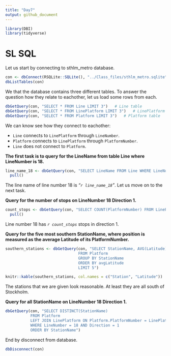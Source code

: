 ```yaml
---
title: "Day7"
output: github_document
---
```


```r
library(DBI)
library(tidyverse)
```


# SL SQL

Let us start by connecting to sthlm_metro database.

```r
con <- dbConnect(RSQLite::SQLite(), "../Class_files/sthlm_metro.sqlite")
dbListTables(con)
```

We that the database contains three different tables. To answer the question how they relate to eachother, let us load some rows from each.

```r
dbGetQuery(con, "SELECT * FROM Line LIMIT 3")   # Line table
dbGetQuery(con, "SELECT * FROM LinePlatform LIMIT 3")   # LinePlatform table
dbGetQuery(con, "SELECT * FROM Platform LIMIT 3")   # Platform table
```

We can know see how they connect to eachother:

- ```Line``` connects to ```LinePlatform``` through ```LineNumber```.
- ```Platform``` connects to ```LinePlatform``` through ```PlatformNumber```.
- ```Line``` does not connect to ```Platform```.

**The first task is to query for the LineName from table Line where LineNumber is 18.**

```r
line_name_18 <- dbGetQuery(con, "SELECT LineName FROM Line WHERE LineNumber = 18") %>%
  pull()
```

The line name of line number 18 is *"`r line_name_18`"*. Let us move on to the next task.

**Query for the number of stops on LineNumber 18 Direction 1.**

```r
count_stops <- dbGetQuery(con, "SELECT COUNT(PlatformNumber) FROM LinePlatform WHERE LineNumber = 18 AND Direction = 1") %>%
  pull()
```

Line number 18 has *`r count_stops`* stops in direction 1.

**Query for the five most southern StationName, where position is measured as the average Latitude of its PlatformNumber.**

```r
southern_stations <- dbGetQuery(con, "SELECT StationName, AVG(Latitude) as avgLatitude 
                                FROM Platform 
                                GROUP BY StationName 
                                ORDER BY avgLatitude
                                LIMIT 5")

knitr::kable(southern_stations, col.names = c("Station", "Latitude"))
```

The stations that we are given look reasonable. At least they are all south of Stockholm.

**Query for all StationName on LineNumber 18 Direction 1.**

```r
dbGetQuery(con, "SELECT DISTINCT(StationName)
           FROM Platform 
           LEFT JOIN LinePlatform ON Platform.PlatformNumber = LinePlatform.PlatformNumber
           WHERE LineNumber = 18 AND Direction = 1
           ORDER BY StationName")
```

End by disconnect from database.

```r
dbDisconnect(con)
```

